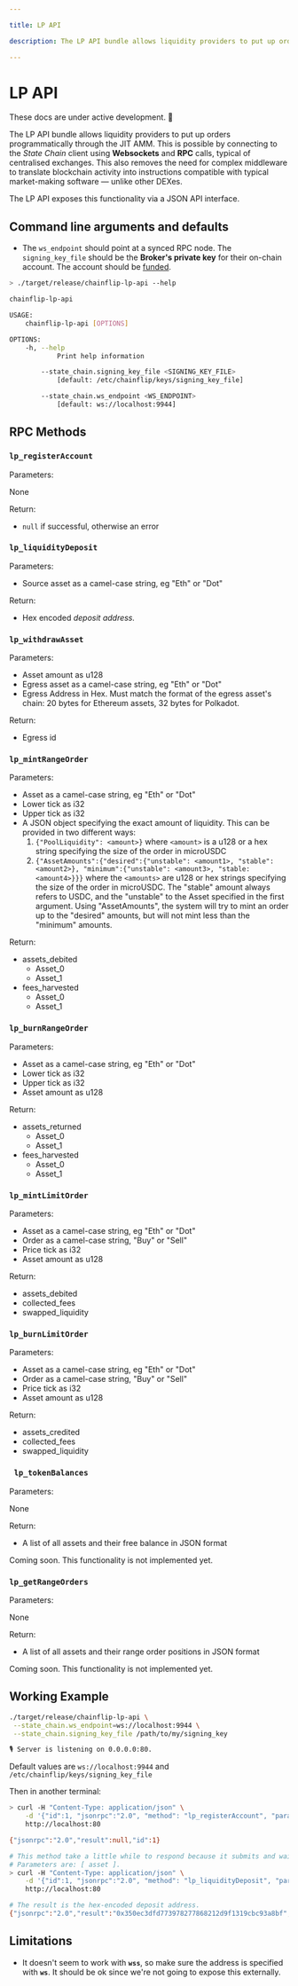 ```yaml
---

title: LP API

description: The LP API bundle allows liquidity providers to put up orders programmatically through the JIT AMM.

---
```



# LP API

<Callout type="warning">These docs are under active development. 🚧</Callout>

The LP API bundle allows liquidity providers to put up orders programmatically through the JIT AMM. This is possible by connecting to the _State Chain_ client using **Websockets** and **RPC** calls, typical of centralised exchanges. This also removes the need for complex middleware to translate blockchain activity into instructions compatible with typical market-making software — unlike other DEXes.

The LP API exposes this functionality via a JSON API interface.

## Command line arguments and defaults

- The `ws_endpoint` should point at a synced RPC node. The `signing_key_file` should be the **Broker's private key** for their on-chain account. The account should be [funded](../../../perseverance/funding/funding-and-bidding).

```bash copy
> ./target/release/chainflip-lp-api --help

chainflip-lp-api

USAGE:
    chainflip-lp-api [OPTIONS]

OPTIONS:
    -h, --help
            Print help information

        --state_chain.signing_key_file <SIGNING_KEY_FILE>
            [default: /etc/chainflip/keys/signing_key_file]

        --state_chain.ws_endpoint <WS_ENDPOINT>
            [default: ws://localhost:9944]
```

## RPC Methods

### `lp_registerAccount`

Parameters:

None

Return:

- `null` if successful, otherwise an error

### `lp_liquidityDeposit`

Parameters:

- Source asset as a camel-case string, eg "Eth" or "Dot"

Return:

- Hex encoded _deposit address._

### `lp_withdrawAsset`

Parameters:

- Asset amount as u128
- Egress asset as a camel-case string, eg "Eth" or "Dot"
- Egress Address in Hex. Must match the format of the egress asset's chain: 20 bytes for Ethereum assets, 32 bytes for Polkadot.

Return:

- Egress id

### `lp_mintRangeOrder`

Parameters:

- Asset as a camel-case string, eg "Eth" or "Dot"
- Lower tick as i32
- Upper tick as i32
- A JSON object specifying the exact amount of liquidity. This can be provided in two different ways:
  1. &#x20;`{"PoolLiquidity": <amount>}` where `<amount>` is a u128 or a hex string specifying the size of the order in microUSDC
  2. &#x20;`{"AssetAmounts":{"desired":{"unstable": <amount1>, "stable": <amount2>}, "minimum":{"unstable": <amount3>, "stable: <amount4>}}}` where the `<amounts>` are u128 or hex strings specifying the size of the order in microUSDC. The "stable" amount always refers to USDC, and the "unstable" to the Asset specified in the first argument. Using "AssetAmounts", the system will try to mint an order up to the "desired" amounts, but will not mint less than the "minimum" amounts.

Return:

- assets_debited
  - Asset_0
  - Asset_1
- fees_harvested
  - Asset_0
  - Asset_1

### `lp_burnRangeOrder`

Parameters:

- Asset as a camel-case string, eg "Eth" or "Dot"
- Lower tick as i32
- Upper tick as i32
- Asset amount as u128

Return:

- assets_returned
  - Asset_0
  - Asset_1
- fees_harvested
  - Asset_0
  - Asset_1

### `lp_mintLimitOrder`

Parameters:

- Asset as a camel-case string, eg "Eth" or "Dot"
- Order as a camel-case string, "Buy" or "Sell"
- Price tick as i32
- Asset amount as u128

Return:

- assets_debited
- collected_fees
- swapped_liquidity

### `lp_burnLimitOrder`

Parameters:

- Asset as a camel-case string, eg "Eth" or "Dot"
- Order as a camel-case string, "Buy" or "Sell"
- Price tick as i32
- Asset amount as u128

Return:

- assets_credited
- collected_fees
- swapped_liquidity

### ` lp_tokenBalances`

Parameters:

None

Return:

- A list of all assets and their free balance in JSON format

<Callout type="info">
  Coming soon. This functionality is not implemented yet.
</Callout>

### `lp_getRangeOrders`

Parameters:

None

Return:

- A list of all assets and their range order positions in JSON format

<Callout type="info">
  Coming soon. This functionality is not implemented yet.
</Callout>

## Working Example

```bash copy
./target/release/chainflip-lp-api \
 --state_chain.ws_endpoint=ws://localhost:9944 \
 --state_chain.signing_key_file /path/to/my/signing_key

🎙 Server is listening on 0.0.0.0:80.
```

Default values are `ws://localhost:9944` and `/etc/chainflip/keys/signing_key_file`

Then in another terminal:

```bash copy
> curl -H "Content-Type: application/json" \
    -d '{"id":1, "jsonrpc":"2.0", "method": "lp_registerAccount", "params": [0]}' \
    http://localhost:80

{"jsonrpc":"2.0","result":null,"id":1}

# This method take a little while to respond because it submits and waits for finality. So make sure the request doesn't block.
# Parameters are: [ asset ].
> curl -H "Content-Type: application/json" \
    -d '{"id":1, "jsonrpc":"2.0", "method": "lp_liquidityDeposit", "params": ["Eth"]}' \
    http://localhost:80

# The result is the hex-encoded deposit address.
{"jsonrpc":"2.0","result":"0x350ec3dfd773978277868212d9f1319cbc93a8bf","id":1}
```

## Limitations

- It doesn't seem to work with **`wss`**, so make sure the address is specified with **`ws`**. It should be ok since we're not going to expose this externally.
